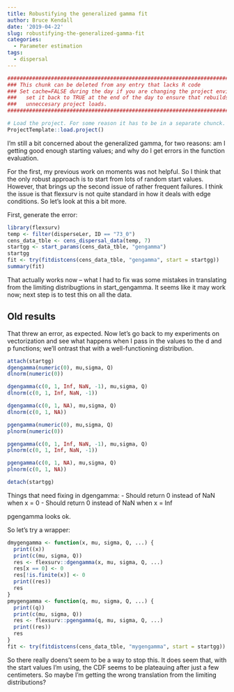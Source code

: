 ```yaml
---
title: Robustifying the generalized gamma fit
author: Bruce Kendall
date: '2019-04-22'
slug: robustifying-the-generalized-gamma-fit
categories:
  - Parameter estimation
tags:
  - dispersal
---
```

```r
#######################################################################################
### This chunk can be deleted from any entry that lacks R code                      ###
### Set cache=FALSE during the day if you are changing the project environment;     ###
###   set it back to TRUE at the end of the day to ensure that rebuilds don't do    ###
###   unneccesary project loads.                                                    ###
#######################################################################################

# Load the project. For some reason it has to be in a separate chunck.
ProjectTemplate::load.project()
```

I'm still a bit concerned about the generalized gamma, for two reasons: am I getting good enough starting values; and why do I get errors in the function evaluation.

For the first, my previous work on moments was not helpful. So I think that the only robust approach is to start from lots of random start values. However, that brings up the second issue of rather frequent failures. I think the issue is that flexsurv is not quite standard in how it deals with edge conditions. So let's look at this a bit more.

First, generate the error:
```r
library(flexsurv)
temp <- filter(disperseLer, ID == "73_0")
cens_data_tble <- cens_dispersal_data(temp, 7)
startgg <- start_params(cens_data_tble, "gengamma")
startgg
fit <- try(fitdistcens(cens_data_tble, "gengamma", start = startgg))
summary(fit)
```

That actually works now -- what I had to fix was some mistakes in translating from the limiting distribugtions in start_gengamma. It seems like it may work now; next step is to test this on all the data.

## Old results
That threw an error, as expected. Now let's go back to my experiments on vectorization and see what happens when I pass in the values to the d and p functions; we'll ontrast that with a well-functioning distribution.

```r
attach(startgg)
dgengamma(numeric(0), mu,sigma, Q)
dlnorm(numeric(0))

dgengamma(c(0, 1, Inf, NaN, -1), mu,sigma, Q)
dlnorm(c(0, 1, Inf, NaN, -1))

dgengamma(c(0, 1, NA), mu,sigma, Q)
dlnorm(c(0, 1, NA))

pgengamma(numeric(0), mu,sigma, Q)
plnorm(numeric(0))

pgengamma(c(0, 1, Inf, NaN, -1), mu,sigma, Q)
plnorm(c(0, 1, Inf, NaN, -1))

pgengamma(c(0, 1, NA), mu,sigma, Q)
plnorm(c(0, 1, NA))

detach(startgg)
```

Things that need fixing in dgengamma:
- Should return 0 instead of NaN when x = 0
- Should return 0 instead of NaN when x = Inf

pgengamma looks ok.

So let's try a wrapper:
```r
dmygengamma <- function(x, mu, sigma, Q, ...) {
  print((x))
  print(c(mu, sigma, Q))
  res <- flexsurv::dgengamma(x, mu, sigma, Q, ...)
  res[x == 0] <- 0
  res[!is.finite(x)] <- 0
  print((res))
  res
}
pmygengamma <- function(q, mu, sigma, Q, ...) {
  print((q))
  print(c(mu, sigma, Q))
  res <- flexsurv::pgengamma(q, mu, sigma, Q, ...)
  print((res))
  res
}
fit <- try(fitdistcens(cens_data_tble, "mygengamma", start = startgg))
```

So there really doens't seem to be a way to stop this. It does seem that, with the start values I'm using, the CDF seems to be plateauing after just a few centimeters. So maybe I'm getting the wrong translation from the limiting distributions?
